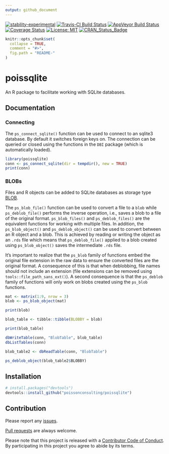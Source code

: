 ```yaml
---
output: github_document
---
```


<!-- README.md is generated from README.Rmd. Please edit that file -->

[![stability-experimental](https://img.shields.io/badge/stability-experimental-orange.svg)](https://github.com/joethorley/stability-badges#experimental)
[![Travis-CI Build Status](https://travis-ci.org/poissonconsulting/poissqlite.svg?branch=master)](https://travis-ci.org/poissonconsulting/poissqlite)
[![AppVeyor Build Status](https://ci.appveyor.com/api/projects/status/github/poissonconsulting/poissqlite?branch=master&svg=true)](https://ci.appveyor.com/project/poissonconsulting/poissqlite)
[![Coverage Status](https://img.shields.io/codecov/c/github/poissonconsulting/poissqlite/master.svg)](https://codecov.io/github/poissonconsulting/poissqlite?branch=master)
[![License: MIT](https://img.shields.io/badge/License-MIT-blue.svg)](https://opensource.org/licenses/MIT)
[![CRAN_Status_Badge](http://www.r-pkg.org/badges/version/poissqlite)](https://cran.r-project.org/package=poissqlite)

```r
knitr::opts_chunk$set(
  collapse = TRUE,
  comment = "#>",
  fig.path = "README-"
)
```

# poissqlite

An R package to facilitate working with SQLite databases.

## Documentation

### Connecting

The `ps_connect_sqlite()` function can be used to connect to an sqlite3 database.
By default it switches foreign keys on.
The connection can be queried or closed using the functions in the `DBI` package (which is automatically loaded).

```r
library(poissqlite)
conn <- ps_connect_sqlite(dir = tempdir(), new = TRUE)
print(conn)
```

### BLOBs

Files and R objects can be added to SQLite databases as storage type [BLOB](https://sqlite.org/datatype3.html).

The `ps_blob_file()` function can be used to convert a file to a `blob` while `ps_deblob_file()` performs the inverse operation, i.e., saves a blob to a file of the original format. `ps_blob_files()` and  `ps_deblob_files()` are the equivalent functions for working with multiple files.
In addition, the `ps_blob_object()` and `ps_deblob_object()` can be used to convert between an R object and a blob. This is achieved by reading or writing the object as an `.rds` file which means that `ps_deblob_file()` applied to a blob created using `ps_blob_object()` saves the intermediate `.rds` file.

It's important to realize that the `ps_blob` family of functions embed the original file extension in the raw data to ensure the converted files are the original format. A consequence of this is that when deblobbing, file names should not include an extension (file extensions can be removed using `tools::file_path_sans_ext()`). A second consequence is that the `ps_deblob` family of functions will only work on blobs created using the `ps_blob` functions.


```r
mat <- matrix(1:9, nrow = 3)
blob <- ps_blob_object(mat)

print(blob)

blob_table <- tibble::tibble(BLOBBY = blob)

print(blob_table)

dbWriteTable(conn, "BlobTable", blob_table)
dbListTables(conn)

blob_table2 <- dbReadTable(conn, "BlobTable")

ps_deblob_object(blob_table2$BLOBBY)
```

## Installation

```r
# install.packages("devtools")
devtools::install_github("poissonconsulting/poissqlite")
```

## Contribution

Please report any [issues](https://github.com/poissonconsulting/poissqlite/issues).

[Pull requests](https://github.com/poissonconsulting/poissqlite/pulls) are always welcome.

Please note that this project is released with a [Contributor Code of Conduct](https://github.com/poissonconsulting/poissqlite/blob/master/CONDUCT.md). 
By participating in this project you agree to abide by its terms.
